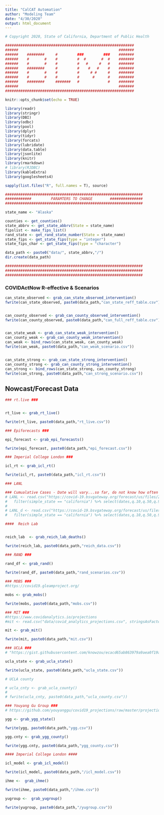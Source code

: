 ```yaml
---
title: "CalCAT Automation"
author: "Modeling Team"
date: "4/30/2020"
output: html_document
---
```

```r
# Copyright 2020, State of California, Department of Public Health

###########################################################
######                                              #######
######    ########     #         ###         ###    #######
######    #       #    #         #  #       #  #    #######
######    #       #    #         #   #     #   #    #######
######    ########     #         #    #   #    #    #######
######    #       #    #         #     # #     #    #######
######    #       #    #         #      #      #    #######
######    ########     #######   #             #    #######
######                                              #######
###########################################################

knitr::opts_chunk$set(echo = TRUE)

library(readr)
library(stringr)
library(DBI)
library(odbc)
library(pool)
library(dplyr)
library(tidyr)
library(forcats)
library(lubridate)
library(data.table)
library(jsonlite)
library(knitr)
library(rmarkdown)
# library(RJDBC)
library(kableExtra)
library(googlesheets4)

sapply(list.files("R", full.names = T), source)

###############################################################
############         PARAMTERS TO CHANGE        ###############
###############################################################

state_name <- "Alaska"

counties <- get_counties()
state_abbrv <- get_state_abbrv(State = state_name)
fipslist <- make_fips_list()
rand_state <- get_rand_state_number(State = state_name)
state_fips <- get_state_fips(type = "integer")
state_fips_char <- get_state_fips(type = "character")

data_path <- paste0("data/", state_abbrv,"/")
dir.create(data_path)

###############################################################
###############################################################
###############################################################

```
### COVIDActNow R-effective & Scenarios ###

```r

can_state_observed <- grab_can_state_observed_intervention()
fwrite(can_state_observed, paste0(data_path,"can_state_reff_table.csv"))


can_county_observed <- grab_can_county_observed_intervention()
fwrite(can_county_observed, paste0(data_path,"can_full_reff_table.csv"))


can_state_weak <- grab_can_state_weak_intervention()
can_county_weak <- grab_can_county_weak_intervention()
can_weak <- bind_rows(can_state_weak, can_county_weak)
fwrite(can_weak, paste0(data_path,"can_weak_scenario.csv"))


can_state_strong <- grab_can_state_strong_intervention()
can_county_strong <- grab_can_county_strong_intervention()
can_strong <- bind_rows(can_state_strong, can_county_strong)
fwrite(can_strong, paste0(data_path,"can_strong_scenario.csv"))


```

## Nowcast/Forecast Data ####

```r
### rt.live ###


rt_live <- grab_rt_live()

fwrite(rt_live, paste0(data_path,"rt_live.csv"))

```


```r
### Epiforecasts ###

epi_forecast <- grab_epi_forecasts()

fwrite(epi_forecast, paste0(data_path,"epi_forecast.csv"))

```

```r
### Imperial College London ###

icl_rt <- grab_icl_rt()

fwrite(icl_rt, paste0(data_path,"icl_rt.csv"))

```

```r
### LANL 

### Cumualative Cases - Date will vary...so far, do not know how often these are updated.
# LANL <- read.csv("https://covid-19.bsvgateway.org/forecast/us/files/2020-05-03/confirmed/2020-05-03_confirmed_quantiles_us_website.csv") %>%
#   filter(simple_state == "california") %>% select(dates,q.10,q.50,q.90, truth_confirmed)
# 
# LANL_d <- read.csv("https://covid-19.bsvgateway.org/forecast/us/files/2020-05-03/deaths/2020-05-03_deaths_quantiles_us_website.csv") %>%
#   filter(simple_state == "california") %>% select(dates,q.10,q.50,q.90, truth_confirmed)

```


```r
####  Reich Lab 


reich_lab  <- grab_reich_lab_deaths()

fwrite(reich_lab, paste0(data_path,"reich_data.csv"))

```

```r
### RAND ### 

rand_df <- grab_rand()
  
fwrite(rand_df, paste0(data_path,"rand_scenarios.csv"))

```


```r
### MOBS ### 
#https://covid19.gleamproject.org/

mobs <- grab_mobs()

fwrite(mobs, paste0(data_path,"mobs.csv"))

```


```r
### MIT ###
#https://www.covidanalytics.io/projections
#mit <- read.csv("data/covid_analytics_projections.csv", stringsAsFactors = FALSE) %>% filter(Province == "California")

mit <- grab_mit()

fwrite(mit, paste0(data_path,"mit.csv"))

```


```r
### UCLA ###
# "https://gist.githubusercontent.com/knowzou/ecacd65ab863979a9aea0f19a75252c3/raw/us_rt.json"

ucla_state <- grab_ucla_state()

fwrite(ucla_state, paste0(data_path,"ucla_state.csv"))

```


```r

# UCLA county 

# ucla_cnty <- grab_ucla_county()
# 
# fwrite(ucla_cnty, paste0(data_path,"ucla_county.csv"))


```


```r
### Youyang Gu Group ### 
# https://github.com/youyanggu/covid19_projections/raw/master/projections/combined/latest_us.csv

ygg <- grab_ygg_state()

fwrite(ygg, paste0(data_path,"ygg.csv"))

```


```r

ygg.cnty <- grab_ygg_county()

fwrite(ygg.cnty, paste0(data_path,"ygg_county.csv"))


```


```r
#### Imperial College London ####

icl_model <- grab_icl_model()

fwrite(icl_model, paste0(data_path,"/icl_model.csv"))


```


```r
ihme <-  grab_ihme()

fwrite(ihme, paste0(data_path,"/ihme.csv"))

```

```r
yugroup <-  grab_yugroup()

fwrite(yugroup, paste0(data_path,"/yugroup.csv"))

```
